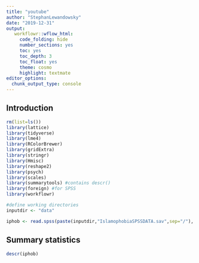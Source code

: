 ```yaml
---
title: "youtube"
author: "StephanLewandowsky"
date: "2019-12-31"
output: 
   workflowr::wflow_html:
     code_folding: hide
     number_sections: yes
     toc: yes
     toc_depth: 3
     toc_float: yes
     theme: cosmo
     highlight: textmate
editor_options:
  chunk_output_type: console
---
```


## Introduction

```r
rm(list=ls())
library(lattice)
library(tidyverse)
library(lme4)
library(RColorBrewer)
library(gridExtra)
library(stringr)
library(Hmisc)
library(reshape2)
library(psych)
library(scales)
library(summarytools) #contains descr()
library(foreign) #for SPSS
library(workflowr)

#define working directories
inputdir <- "data"

iphob <- read.spss(paste(inputdir,"IslamophobiaSPSSDATA.sav",sep="/"), use.value.labels = TRUE, to.data.frame = TRUE)
```

## Summary statistics
```r
descr(iphob)



```
